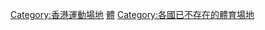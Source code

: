 [[Category:香港運動場地|Category:香港運動場地]]
[[Category:香港已不存在的建築物|體]]
[[Category:各國已不存在的體育場地|Category:各國已不存在的體育場地]]